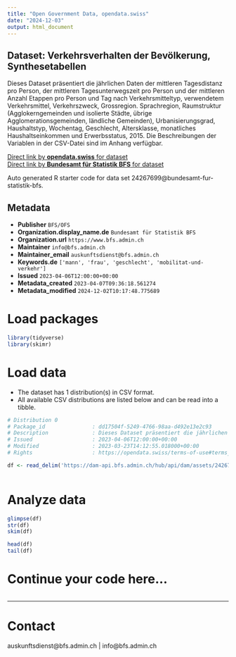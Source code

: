 ```yaml
---
title: "Open Government Data, opendata.swiss"
date: "2024-12-03"
output: html_document
---
```


## Dataset: Verkehrsverhalten der Bevölkerung, Synthesetabellen

Dieses Dataset präsentiert die jährlichen Daten der mittleren Tagesdistanz pro Person, der mittleren Tagesunterwegszeit pro Person und der mittleren Anzahl Etappen pro Person und Tag nach Verkehrsmitteltyp, verwendetem Verkehrsmittel, Verkehrszweck, Grossregion. Sprachregion, Raumstruktur (Agglokerngemeinden und isolierte Städte, übrige Agglomerationsgemeinden, ländliche Gemeinden), Urbanisierungsgrad, Haushaltstyp, Wochentag, Geschlecht, Altersklasse, monatliches Haushaltseinkommen und Erwerbsstatus, 2015. Die Beschreibungen der Variablen in der CSV-Datei sind im Anhang verfügbar.

[Direct link by **opendata.swiss** for dataset](https://opendata.swiss/de/dataset/verkehrsverhalten-der-bevolkerung-synthesetabellen1)<br>
[Direct link by **Bundesamt für Statistik BFS** for dataset](https://www.bfs.admin.ch/asset/de/ts-x-11.04.03-MZ-2021-T01)

Auto generated R starter code for data set 24267699@bundesamt-fur-statistik-bfs.

## Metadata

- **Publisher** `BFS/OFS`
- **Organization.display_name.de** `Bundesamt für Statistik BFS`
- **Organization.url** `https://www.bfs.admin.ch`
- **Maintainer** `info@bfs.admin.ch`
- **Maintainer_email** `auskunftsdienst@bfs.admin.ch`
- **Keywords.de** `['mann', 'frau', 'geschlecht', 'mobilitat-und-verkehr']`
- **Issued** `2023-04-06T12:00:00+00:00`
- **Metadata_created** `2023-04-07T09:36:18.561274`
- **Metadata_modified** `2024-12-02T10:17:48.775689`


# Load packages

```r

library(tidyverse)
library(skimr)

```

# Load data

-   The dataset has 1 distribution(s) in CSV format.
-   All available CSV distributions are listed below and can be read into a tibble.

```r

# Distribution 0
# Package_id               : dd17504f-5249-4766-98aa-d492e13e2c93
# Description              : Dieses Dataset präsentiert die jährlichen Daten der mittleren Tagesdistanz pro Person, der mittleren Tagesunterwegszeit pro Person und der mittleren Anzahl Etappen pro Person und Tag nach Verkehrsmitteltyp, verwendetem Verkehrsmittel, Verkehrszweck, Grossregion. Sprachregion, Raumstruktur (Agglokerngemeinden und isolierte Städte, übrige Agglomerationsgemeinden, ländliche Gemeinden), Urbanisierungsgrad, Haushaltstyp, Wochentag, Geschlecht, Altersklasse, monatliches Haushaltseinkommen und Erwerbsstatus, 2015. Die Beschreibungen der Variablen in der CSV-Datei sind im Anhang verfügbar.
# Issued                   : 2023-04-06T12:00:00+00:00
# Modified                 : 2023-03-23T14:12:55.018000+00:00
# Rights                   : https://opendata.swiss/terms-of-use#terms_by_ask

df <- read_delim('https://dam-api.bfs.admin.ch/hub/api/dam/assets/24267703/master')



```

# Analyze data

```r

glimpse(df)
str(df)
skim(df)

head(df)
tail(df)

```

# Continue your code here...

```r

```

------------------------------------------------------------------------

# Contact

auskunftsdienst@bfs.admin.ch | info@bfs.admin.ch
